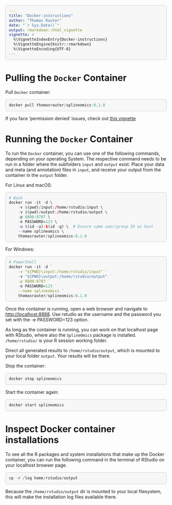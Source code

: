```yaml
---
title: "Docker-instructions"
author: "Thomas Rauter"
date: "`r Sys.Date()`"
output: rmarkdown::html_vignette
vignette: >
  %\VignetteIndexEntry{Docker-instructions}
  %\VignetteEngine{knitr::rmarkdown}
  %\VignetteEncoding{UTF-8}
---
```


```{=html}
<style>
.sourceCode pre {
  background-color: #f7f7f7;
  padding: 10px;
  border: 1px solid #ccc;
  border-radius: 5px;
  overflow-x: auto;
  position: relative;
}

.copy-btn {
  position: absolute;
  top: 10px;
  right: 10px;
  border: none;
  background: #4CAF50;
  color: white;
  padding: 5px 10px;
  cursor: pointer;
  border-radius: 5px;
}

.copy-btn:hover {
  background: #45a049;
}
</style>
```

<script>
document.addEventListener("DOMContentLoaded", function() {
  document.querySelectorAll(".sourceCode pre").forEach(function(block) {
    var button = document.createElement("button");
    button.innerHTML = "Copy";
    button.className = "copy-btn";
    block.appendChild(button);

    button.addEventListener("click", function() {
      var code = block.innerText;
      navigator.clipboard.writeText(code).then(function() {
        button.innerHTML = "Copied!";
        setTimeout(function() {
          button.innerHTML = "Copy";
        }, 2000);
      });
    });
  });
});
</script>

# Pulling the `Docker` Container

Pull `Docker` container:

```r
docker pull thomasrauter/splineomics:0.1.0
```

If you face 'permission denied' issues, check out [this vignette](https://raw.githubusercontent.com/csbg/SplineOmics/main/doc/Docker_permission_denied.html)

# Running the `Docker` Container

To run the `Docker` container, you can use one of the following commands, depending on your operating System. The respective command needs to be run in a folder where the subfolders `input` and `output` exist. Place your data and meta (and annotation) files in `input`, and receive your output from the container in the `output` folder.

For Linux and macOS:

```r
# Bash
docker run -it -d \
    -v $(pwd)/input:/home/rstudio/input \
    -v $(pwd)/output:/home/rstudio/output \
    -p 8888:8787 \
    -e PASSWORD=123 \
    -u $(id -u):$(id -g) \  # Ensure same user/group ID as host
    --name splineomics \
    thomasrauter/splineomics:0.1.0
```

For Windows:

```r
# PowerShell
docker run -it -d `
    -v "${PWD}\input:/home/rstudio/input" `
    -v "${PWD}\output:/home/rstudio/output" `
    -p 8888:8787 `
    -e PASSWORD=123 `
    --name splineomics `
    thomasrauter/splineomics:0.1.0
```

Once the container is running, open a web browser and navigate to <http://localhost:8888>. Use rstudio as the username and the password you set with the -e PASSWORD=123 option.

As long as the container is running, you can work on that localhost page with RStudio, where also the `SplineOmics` package is installed. `/home/rstudio/` is your R session working folder.

Direct all generated results to `/home/rstudio/output`, which is mounted to your local folder `output`. Your results will be there.

Stop the container:

```r
docker stop splineomics
```

Start the container again:

```r
docker start splineomics
```

# Inspect Docker container installations

To see all the R packages and system installations that make up the Docker container, you can run the following command in the terminal of RStudio on your localhost browser page.

```r
cp -r /log home/rstudio/output
```

Because the `/home/rstudio/output` dir is mounted to your local filesystem, this will make the installation log files available there.
